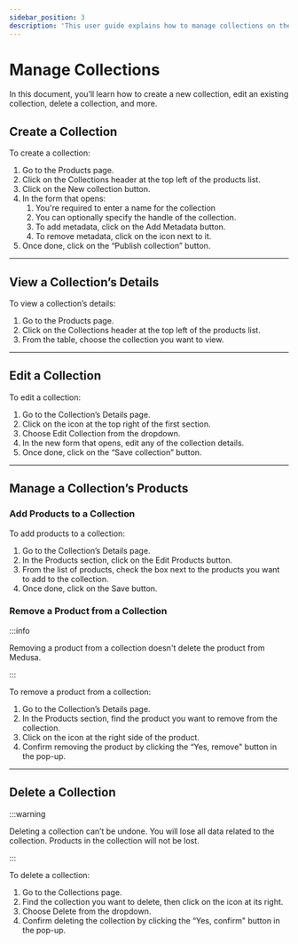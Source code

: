 ```yaml
---
sidebar_position: 3
description: 'This user guide explains how to manage collections on the Medusa admin. Learn how to create, edit, and delete collections.'
---
```



# Manage Collections

In this document, you’ll learn how to create a new collection, edit an existing collection, delete a collection, and more.

## Create a Collection

To create a collection:

1. Go to the Products page.
2. Click on the Collections header at the top left of the products list.
3. Click on the New collection button.
4. In the form that opens:
    1. You're required to enter a name for the collection
    2. You can optionally specify the handle of the collection.
    3. To add metadata, click on the Add Metadata button.
    4. To remove metadata, click on the <UiIcon lightIcon="https://res.cloudinary.com/dza7lstvk/image/upload/v1667999273/Medusa%20Docs/UI%20Icons/7hztVhj_mj6mxu.png" darkIcon="https://res.cloudinary.com/dza7lstvk/image/upload/v1667999290/Medusa%20Docs/UI%20Icons/1yp4PNt_vzwnhf.png" alt="trash" /> icon next to it.
5. Once done, click on the “Publish collection” button.

---

## View a Collection’s Details

To view a collection’s details:

1. Go to the Products page.
2. Click on the Collections header at the top left of the products list.
3. From the table, choose the collection you want to view.

---

## Edit a Collection

To edit a collection:

1. Go to the Collection’s Details page.
2. Click on the <UiIcon lightIcon="https://res.cloudinary.com/dza7lstvk/image/upload/v1667999308/Medusa%20Docs/UI%20Icons/1ordBC6_ssysel.png" darkIcon="https://res.cloudinary.com/dza7lstvk/image/upload/v1667999326/Medusa%20Docs/UI%20Icons/dSwWYBH_stzgoi.png" alt="three dots" /> icon at the top right of the first section.
3. Choose Edit Collection from the dropdown.
4. In the new form that opens, edit any of the collection details.
5. Once done, click on the “Save collection” button.

---

## Manage a Collection’s Products

### Add Products to a Collection

To add products to a collection:

1. Go to the Collection’s Details page.
2. In the Products section, click on the Edit Products button.
3. From the list of products, check the box next to the products you want to add to the collection.
4. Once done, click on the Save button.

### Remove a Product from a Collection

:::info

Removing a product from a collection doesn't delete the product from Medusa.

:::

To remove a product from a collection:

1. Go to the Collection’s Details page.
2. In the Products section, find the product you want to remove from the collection.
3. Click on the <UiIcon lightIcon="https://res.cloudinary.com/dza7lstvk/image/upload/v1667999273/Medusa%20Docs/UI%20Icons/7hztVhj_mj6mxu.png" darkIcon="https://res.cloudinary.com/dza7lstvk/image/upload/v1667999290/Medusa%20Docs/UI%20Icons/1yp4PNt_vzwnhf.png" alt="trash" /> icon at the right side of the product.
4. Confirm removing the product by clicking the “Yes, remove" button in the pop-up.

---

## Delete a Collection

:::warning

Deleting a collection can’t be undone. You will lose all data related to the collection. Products in the collection will not be lost.

:::

To delete a collection:

1. Go to the Collections page.
2. Find the collection you want to delete, then click on the <UiIcon lightIcon="https://res.cloudinary.com/dza7lstvk/image/upload/v1667999308/Medusa%20Docs/UI%20Icons/1ordBC6_ssysel.png" darkIcon="https://res.cloudinary.com/dza7lstvk/image/upload/v1667999326/Medusa%20Docs/UI%20Icons/dSwWYBH_stzgoi.png" alt="three dots" /> icon at its right.
3. Choose Delete from the dropdown.
4. Confirm deleting the collection by clicking the “Yes, confirm" button in the pop-up.